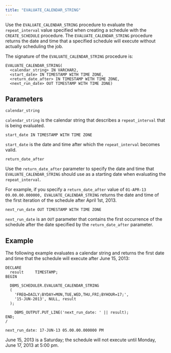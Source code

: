 ```yaml
---
title: "EVALUATE_CALENDAR_STRING"
---
```


Use the `EVALUATE_CALENDAR_STRING` procedure to evaluate the `repeat_interval` value specified when creating a schedule with the `CREATE_SCHEDULE` procedure. The `EVALUATE_CALENDAR_STRING` procedure returns the date and time that a specified schedule will execute without actually scheduling the job.

The signature of the `EVALUATE_CALENDAR_STRING` procedure is:

```text
EVALUATE_CALENDAR_STRING(
  <calendar_string> IN VARCHAR2,
  <start_date> IN TIMESTAMP WITH TIME ZONE,
  <return_date_after> IN TIMESTAMP WITH TIME ZONE,
  <next_run_date> OUT TIMESTAMP WITH TIME ZONE)
```

## Parameters

`calendar_string`

 `calendar_string` is the calendar string that describes a `repeat_interval` that is being evaluated.

`start_date IN TIMESTAMP WITH TIME ZONE`

 `start_date` is the date and time after which the `repeat_interval` becomes valid.

`return_date_after`

 Use the `return_date_after` parameter to specify the date and time that `EVALUATE_CALENDAR_STRING` should use as a starting date when evaluating the `repeat_interval`.

 For example, if you specify a `return_date_after` value of `01-APR-13 09.00.00.000000, EVALUATE_CALENDAR_STRING` returns the date and time of the first iteration of the schedule after April 1st, 2013.

`next_run_date OUT TIMESTAMP WITH TIME ZONE`

 `next_run_date` is an `OUT` parameter that contains the first occurrence of the schedule after the date specified by the `return_date_after` parameter.

## Example

The following example evaluates a calendar string and returns the first date and time that the schedule will execute after June 15, 2013:

```text
DECLARE
  result     TIMESTAMP;
BEGIN

  DBMS_SCHEDULER.EVALUATE_CALENDAR_STRING
  (
    'FREQ=DAILY;BYDAY=MON,TUE,WED,THU,FRI;BYHOUR=17;',
    '15-JUN-2013', NULL, result
  );

    DBMS_OUTPUT.PUT_LINE('next_run_date: ' || result);
END;
/

next_run_date: 17-JUN-13 05.00.00.000000 PM
```

June 15, 2013 is a Saturday; the schedule will not execute until Monday, June 17, 2013 at 5:00 pm.
